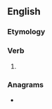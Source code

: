 ==English==

===Etymology===
{{suffix|en|steal|eth}}

===Verb===
{{head|en|verb form}}

# {{en-archaic third-person singular of|steal}}

===Anagrams===
* {{anagrams|en|a=aeehlstt|athletes}}